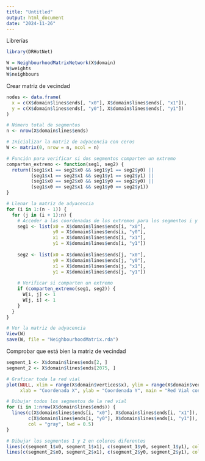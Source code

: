 ---
title: "Untitled"
output: html_document
date: "2024-11-26"
---
Librerías
```{r}
library(DRHotNet)
```

```{r setup, include=FALSE}
W = NeighbourhoodMatrixNetwork(X$domain)
W$weights
W$neighbours
```

Crear matriz de vecindad

```{r}

nodes <- data.frame(
  x = c(X$domain$lines$ends[, "x0"], X$domain$lines$ends[, "x1"]),
  y = c(X$domain$lines$ends[, "y0"], X$domain$lines$ends[, "y1"])
)

# Número total de segmentos
n <- nrow(X$domain$lines$ends)  

# Inicializar la matriz de adyacencia con ceros
W <- matrix(0, nrow = n, ncol = n)

# Función para verificar si dos segmentos comparten un extremo
comparten_extremo <- function(seg1, seg2) {
  return((seg1$x1 == seg2$x0 && seg1$y1 == seg2$y0) || 
         (seg1$x1 == seg2$x1 && seg1$y1 == seg2$y1) ||
         (seg1$x0 == seg2$x0 && seg1$y0 == seg2$y0) || 
         (seg1$x0 == seg2$x1 && seg1$y0 == seg2$y1))
}

# Llenar la matriz de adyacencia
for (i in 1:(n - 1)) {
  for (j in (i + 1):n) {
    # Acceder a las coordenadas de los extremos para los segmentos i y j
    seg1 <- list(x0 = X$domain$lines$ends[i, "x0"], 
                 y0 = X$domain$lines$ends[i, "y0"], 
                 x1 = X$domain$lines$ends[i, "x1"], 
                 y1 = X$domain$lines$ends[i, "y1"])
    
    seg2 <- list(x0 = X$domain$lines$ends[j, "x0"], 
                 y0 = X$domain$lines$ends[j, "y0"], 
                 x1 = X$domain$lines$ends[j, "x1"], 
                 y1 = X$domain$lines$ends[j, "y1"])
    
    # Verificar si comparten un extremo
    if (comparten_extremo(seg1, seg2)) {
      W[i, j] <- 1
      W[j, i] <- 1
    }
  }
}

# Ver la matriz de adyacencia 
View(W)
save(W, file = "NeighbourhoodMatrix.rda")
```

Comprobar que está bien la matriz de vecindad

```{r}
segment_1 <- X$domain$lines$ends[2, ] 
segment_2 <- X$domain$lines$ends[2075, ]  

# Graficar toda la red vial
plot(NULL, xlim = range(X$domain$vertices$x), ylim = range(X$domain$vertices$y),
     xlab = "Coordenada X", ylab = "Coordenada Y", main = "Red Vial con Segmentos 1 y 2")

# Dibujar todos los segmentos de la red vial
for (i in 1:nrow(X$domain$lines$ends)) {
  lines(c(X$domain$lines$ends[i, "x0"], X$domain$lines$ends[i, "x1"]),
        c(X$domain$lines$ends[i, "y0"], X$domain$lines$ends[i, "y1"]),
        col = "gray", lwd = 0.5)
}

# Dibujar los segmentos 1 y 2 en colores diferentes
lines(c(segment_1$x0, segment_1$x1), c(segment_1$y0, segment_1$y1), col = "blue", lwd = 2)
lines(c(segment_2$x0, segment_2$x1), c(segment_2$y0, segment_2$y1), col = "red", lwd = 2)

```

